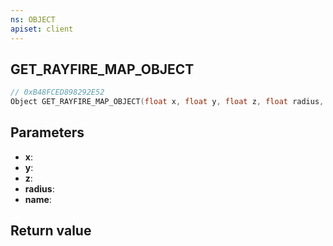 ```yaml
---
ns: OBJECT
apiset: client
---
```

## GET_RAYFIRE_MAP_OBJECT

```c
// 0xB48FCED898292E52
Object GET_RAYFIRE_MAP_OBJECT(float x, float y, float z, float radius, char* name);
```


## Parameters
* **x**:
* **y**:
* **z**:
* **radius**:
* **name**:

## Return value